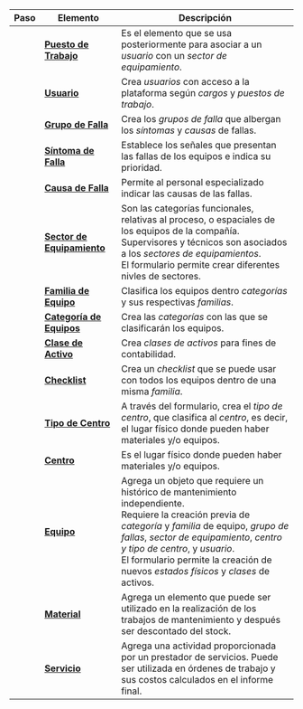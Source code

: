 

Paso | Elemento | Descripción
:---: | --- | --- 
**<Highlight text="1." color="#FFDD4C" textcolor="gray"/>** | [**Puesto de Trabajo**](/docs/products/corrective_maintenance/master_data/workstation) | Es el elemento que se usa posteriormente para asociar a un _usuario_ con un _sector de equipamiento_. |
**<Highlight text="2." color="#FFDD4C" textcolor="gray"/>** | [**Usuario**](/docs/products/corrective_maintenance/master_data/users) | Crea _usuarios_ con acceso a la plataforma según _cargos_ y _puestos de trabajo_.
**<Highlight text="3." color="#FF7F9F" textcolor="white"/>** | [**Grupo de Falla**](/docs/products/corrective_maintenance/master_data/failure_catalog) | Crea los _grupos de falla_ que albergan los _síntomas_ y _causas_ de fallas.
**<Highlight text="4." color="#FF7F9F" textcolor="white"/>** | [**Síntoma de Falla**](/docs/products/corrective_maintenance/master_data/failure_symptoms) | Establece los señales que presentan las fallas de los equipos e indica su prioridad.
**<Highlight text="5." color="#FF7F9F" textcolor="white"/>** | [**Causa de Falla**](/docs/products/corrective_maintenance/master_data/failure_cause) | Permite al personal especializado indicar las causas de las fallas.
**<Highlight text="6." color="#CA7FFF" textcolor="white"/>** | [**Sector de Equipamiento**](/docs/products/corrective_maintenance/master_data/equipment_sector) | Son las categorías funcionales, relativas al proceso, o espaciales de los equipos de la compañía. Supervisores y técnicos son asociados a los _sectores de equipamientos_.<br/>El formulario permite crear diferentes nivles de sectores.
**<Highlight text="7." color="#CA7FFF" textcolor="white"/>** | [**Familia de Equipo**](/docs/products/corrective_maintenance/master_data/equipment_family) | Clasifica los equipos dentro _categorías_ y sus respectivas _familias_.
**<Highlight text="8." color="#CA7FFF" textcolor="white"/>** | [**Categoría de Equipos**](/docs/products/corrective_maintenance/master_data/equipment_category) | Crea las _categorías_ con las que se clasificarán los equipos.
**<Highlight text="9." color="#CA7FFF" textcolor="white"/>** | [**Clase de Activo**](/docs/products/corrective_maintenance/master_data/asset_class) | Crea _clases de activos_ para fines de contabilidad.
**<Highlight text="10." color="#CA7FFF" textcolor="white"/>** | [**Checklist**](/docs/products/corrective_maintenance/master_data/checklist) | Crea un _checklist_ que se puede usar con todos los equipos dentro de una misma _familia_.
**<Highlight text="11." color="#64D0E7" textcolor="white"/>** | [**Tipo de Centro**](/docs/products/corrective_maintenance/master_data/center_type) | A través del formulario, crea el _tipo de centro_, que clasifica al _centro_, es decir, el lugar físico donde pueden haber materiales y/o equipos. 
**<Highlight text="12." color="#64D0E7" textcolor="white"/>** | [**Centro**](/docs/products/corrective_maintenance/master_data/center) | Es el lugar físico donde pueden haber materiales y/o equipos.
**<Highlight text="13." color="#64D0E7" textcolor="white"/>** | [**Equipo**](/docs/products/corrective_maintenance/master_data/equipment) | Agrega un objeto que requiere un histórico de mantenimiento independiente.<br/>Requiere la creación previa de _categoría_ y _familia_ de equipo, _grupo de fallas_, _sector de equipamiento_, _centro y tipo de centro_, y _usuario_.<br/>El formulario permite la creación de nuevos _estados físicos_ y _clases_ de activos.
**<Highlight text="14." color="#64D0E7" textcolor="white"/>** | [**Material**](/docs/products/corrective_maintenance/master_data/material) | Agrega un elemento que puede ser utilizado en la realización de los trabajos de mantenimiento y después ser descontado del stock.
**<Highlight text="15." color="#64D0E7" textcolor="white"/>** | [**Servicio**](/docs/products/corrective_maintenance/master_data/service) | Agrega una actividad proporcionada por un prestador de servicios. Puede ser utilizada en órdenes de trabajo y sus costos calculados en el informe final.
